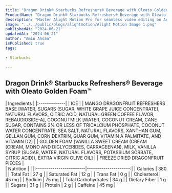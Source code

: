 ```yaml
---
title: "Dragon Drink® Starbucks Refreshers® Beverage with Oleato Golden Foam™ Price & Calories"
ProductName: "Dragon Drink® Starbucks Refreshers® Beverage with Oleato Golden Foam™" 
description: "Master Alight Motion Pro for seamless video editing on Android, iOS, and Tablets with our ultimate guide, unlocking advanced features and elevating your skills in 2024!"
image: "../../public/blogs/alightmotion/Alight Motion Image 1.png"
publishedAt: "2024-06-21"
updatedAt: "2024-06-21"
author: "Amin Ahsan"
isPublished: true
tags:
 
- Starbucks
      
---
```


 
## Dragon Drink® Starbucks Refreshers® Beverage with Oleato Golden Foam™ 
  
<div className="tables-container">
  <div className="table-wrapper">
    | Ingredients  |  
    |:-------------|
    | ICE        |
    | MANGO DRAGONFRUIT REFRESHERS BASE [WATER, SUGARS (SUGAR, WHITE GRAPE JUICE CONCENTRATE), NATURAL FLAVORS, CITRIC ACID, NATURAL GREEN COFFEE FLAVOR, REBAUDIOSIDE-A], COCONUTMILK [WATER, COCONUT CREAM, CANE SUGAR, CONTAINS 2% OR LESS OF TRICALCIUM PHOSPHATE, COCONUT WATER CONCENTRATE, SEA SALT, NATURAL FLAVORS, XANTHAN GUM, GELLAN GUM, CORN DEXTRIN, GUAR GUM, VITAMIN A PALMITATE, AND VITAMIN D2]       |
    | GOLDEN FOAM [VANILLA SWEET CREAM (CREAM (CREAM, MONO AND DIGLYCERIDES, CARRAGEENAN), MILK, VANILLA SYRUP (SUGAR, WATER, NATURAL FLAVORS, POTASSIUM SORBATE, CITRIC ACID)), EXTRA VIRGIN OLIVE OIL]    |
    | FREEZE DRIED DRAGONFRUIT PIECES        |
  </div>
  <div className="table-wrapper">
    | Nutrition               |                      |  
    |:------------------------|---------------------:|
    | Calories                | 380                   |
    | Total Fat               | 27 g                  |
    | Saturated Fat           | 12 g                  |
    | Trans Fat               | 0 g                  |
    | Cholesterol             | 45 mg                 |
    | Sodium                  | 75 mg                |
    | Total Carbohydrates     | 34 g                  |
    | Dietary Fiber           | 1 g                  |
    | Sugars                  | 31 g                  |
    | Protein                 | 2 g                  |
    | Caffeine                | 45 mg               |
  </div>
</div>
<style jsx>{`
  .tables-container {
    display: flex;
    flex-direction: row;
    gap: 30px;
  }
  .table-wrapper {
    width: 500px; /* Adjust as needed */
  }
  @media (max-width: 768px) {
    .tables-container {
      flex-direction: column;
      gap: 0px; /* Adjust as needed */
    }
    .table-wrapper {
      width: 100%; /* Adjust as needed */
    }
  }
`}</style>
